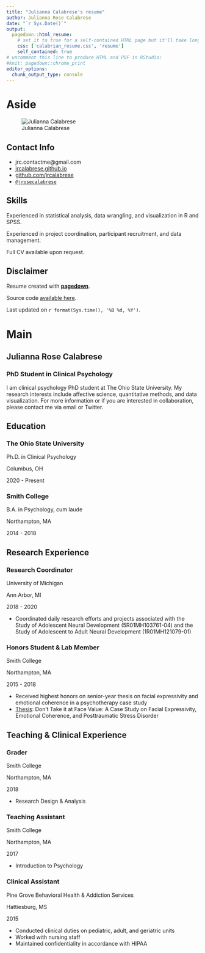 ```yaml
---
title: "Julianna Calabrese's resume"
author: Julianna Rose Calabrese
date: "`r Sys.Date()`"
output:
  pagedown::html_resume:
    # set it to true for a self-contained HTML page but it'll take longer to render
    css: ['calabrian_resume.css', 'resume']
    self_contained: true
# uncomment this line to produce HTML and PDF in RStudio:
#knit: pagedown::chrome_print
editor_options: 
  chunk_output_type: console
---
```


Aside
================================================================================

![Julianna Calabrese](julianna.jpg){} 

Contact Info {#contact}
--------------------------------------------------------------------------------

- <i class="fa fa-envelope"></i> jrc.contactme@gmail.com
- <i class="fa fa-link"></i> [jrcalabrese.github.io](https://jrcalabrese.github.io/)
- <i class="fa fa-github"></i> [github.com/jrcalabrese](https://github.com/jrcalabrese)
- <i class="fa fa-twitter"></i> [`@jrosecalabrese`](https://twitter.com/jrosecalabrese)


Skills {#skills}
--------------------------------------------------------------------------------

Experienced in statistical analysis, data wrangling, and visualization in R and SPSS.

Experienced in project coordination, participant recruitment, and data management. 

Full CV available upon request. 

Disclaimer {#disclaimer}
--------------------------------------------------------------------------------

Resume created with [**pagedown**](https://github.com/rstudio/pagedown). 

Source code [available here](https://github.com/jrcalabrese/jrcalabrese.github.io/blob/main/resume/resume.Rmd).

Last updated on `r format(Sys.time(), '%B %d, %Y')`.


Main
================================================================================

Julianna Rose Calabrese {#title}
--------------------------------------------------------------------------------

### PhD Student in Clinical Psychology

I am clinical psychology PhD student at The Ohio State University. My research interests include affective science, quantitative methods, and data visualization. For more information or if you are interested in collaboration, please contact me via email or Twitter.

Education {data-icon=graduation-cap data-concise=true}
--------------------------------------------------------------------------------

### The Ohio State University

Ph.D. in Clinical Psychology

Columbus, OH

2020 - Present

### Smith College

B.A. in Psychology, cum laude

Northampton, MA

2014 - 2018

Research Experience {data-icon=laptop}
--------------------------------------------------------------------------------

### Research Coordinator

University of Michigan

Ann Arbor, MI

2018 - 2020

- Coordinated daily research efforts and projects associated with the Study of Adolescent Neural Development (5R01MH103761-04) and the Study of Adolescent to Adult Neural Development (1R01MH121079-01)

### Honors Student & Lab Member

Smith College

Northampton, MA

2015 - 2018

- Received highest honors on senior-year thesis on facial expressivity and emotional coherence in a psychotherapy case study
- [Thesis](https://scholarworks.smith.edu/theses/1999): Don’t Take it at Face Value: A Case Study on Facial Expressivity, Emotional Coherence, and Posttraumatic Stress Disorder

Teaching & Clinical Experience {data-icon=suitcase}
--------------------------------------------------------------------------------

### Grader 

Smith College

Northampton, MA

2018

- Research Design & Analysis

### Teaching Assistant

Smith College

Northampton, MA

2017

- Introduction to Psychology

### Clinical Assistant

Pine Grove Behavioral Health & Addiction Services

Hattiesburg, MS

2015

-	Conducted clinical duties on pediatric, adult, and geriatric units
- Worked with nursing staff
- Maintained confidentiality in accordance with HIPAA
